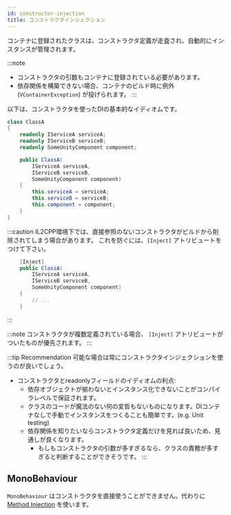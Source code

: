 ```yaml
---
id: constructor-injection
title: コンストラクタインジェクション
---
```


コンテナに登録されたクラスは、コンストラクタ定義が走査され、自動的にインスタンスが管理されます。

:::note
- コンストラクタの引数もコンテナに登録されている必要があります。
- 依存関係を構築できない場合、コンテナのビルド時に例外 (`VContainerException`) が投げられます。
:::

以下は、コンストラクタを使ったDIの基本的なイディオムです。

```csharp
class ClassA
{
    readonly IServiceA serviceA;
    readonly IServiceB serviceB;
    readonly SomeUnityComponent component;

    public ClassA(
        IServiceA serviceA,
        IServiceB serviceB,
        SomeUnityComponent component)
    {
        this.serviceA = serviceA;
        this.serviceB = serviceB;
        this.component = component;
    }
}
```

:::caution
IL2CPP環境下では、直接参照のないコンストラクタがビルドから削除されてしまう場合があります。
これを防ぐには、`[Inject]` アトリビュートをつけて下さい。

```csharp
    [Inject]
    public ClassA(
        IServiceA serviceA,
        IServiceB serviceB,
        SomeUnityComponent component)
    {
        // ...
    }
```
:::

:::note
コンストラクタが複数定義されている場合、 `[Inject]` アトリビュートがついたものが優先されます。
:::

:::tip Recommendation
可能な場合は常にコンストラクタインジェクションを使うのが良いでしょう。

- コンストラクタとreadonlyフィールドのイディオムの利点:
  - 依存オブジェクトが揃わないとインスタンス化できないことがコンパイラレベルで保証されます。
  - クラスのコードが魔法のない何の変哲もないものになります。DIコンテナなしで手動でインスタンスをつくることも簡単です。(e.g. Unit testing)
  - 依存関係を知りたいならコンストラクタ定義だけを見れば良いため、見通しが良くなります。
    - もしもコンストラクタの引数が多すぎるなら、クラスの責務が多すぎると判断することができそうです。
:::

## MonoBehaviour

`MonoBehaviour` はコンストラクタを直接使うことができません。代わりに [Method Injection](/resolving/method-injection) を使います。